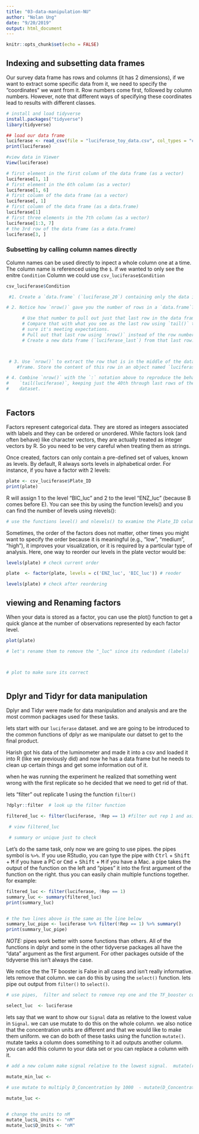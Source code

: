 ```yaml
---
title: "03-data-manipulation-NU"
author: "Nolan Ung"
date: "9/20/2019"
output: html_document
---
```


```r
knitr::opts_chunk$set(echo = FALSE)
```

## Indexing and subsetting data frames

Our survey data frame has rows and columns (it has 2 dimensions), if we want to
extract some specific data from it, we need to specify the "coordinates" we
want from it. Row numbers come first, followed by column numbers. However, note
that different ways of specifying these coordinates lead to results with
different classes.

```r
# install and load tidyverse
install.packages("tidyverse")
libary(tidyverse)

## load our data frame 
luciferase <- read_csv(file = "luciferase_toy_data.csv", col_types = "cdffdcdcffl")
print(luciferase)

#view data in Viewer 
View(luciferase)

```



```r
# first element in the first column of the data frame (as a vector)
luciferase[1, 1]   
# first element in the 6th column (as a vector)
luciferase[1, 6]   
# first column of the data frame (as a vector)
luciferase[, 1]    
# first column of the data frame (as a data.frame)
luciferase[1]      
# first three elements in the 7th column (as a vector)
luciferase[1:3, 7] 
# the 3rd row of the data frame (as a data.frame)
luciferase[3, ]    

```

### Subsetting by calling column names directly

Column names can be used directly to inpect a whole column one at a time. The column name is referenced using the `$`.  if we wanted to only see the enitre `Condition` Column we could use `csv_luciferase$Condition`

```r
csv_luciferase$Condition

```

```r
 #1. Create a `data.frame` (`luciferase_20`) containing only the data in row 20 of the `csv_luciferase` dataset.

# 2. Notice how `nrow()` gave you the number of rows in a `data.frame`?

      # Use that number to pull out just that last row in the data frame.
      # Compare that with what you see as the last row using `tail()` to make
      # sure it's meeting expectations.
      # Pull out that last row using `nrow()` instead of the row number.
      # Create a new data frame (`luciferase_last`) from that last row.



 # 3. Use `nrow()` to extract the row that is in the middle of the data
    #frame. Store the content of this row in an object named `luciferase_middle`.

# 4. Combine `nrow()` with the `:` notation above to reproduce the behavior offset
#    `tail(luciferase)`, keeping just the 40th through last rows of the luciferase
#    dataset.



```

## Factors

Factors represent categorical data. They are stored as integers associated with labels and they can be ordered or unordered. While factors look (and often behave) like character vectors, they are actually treated as integer vectors by R. So you need to be very careful when treating them as strings.

Once created, factors can only contain a pre-defined set of values, known as levels. By default, R always sorts levels in alphabetical order. For instance, if you have a factor with 2 levels:

```r
plate <- csv_luciferase$Plate_ID
print(plate)

```

R will assign 1 to the level "BIC_luc" and 2 to the level "ENZ_luc" (because B comes before E). You can see this by using the function levels() and you can find the number of levels using nlevels():

```r
# use the functions level() and nlevels() to examine the Plate_ID column

```

Sometimes, the order of the factors does not matter, other times you might want to specify the order because it is meaningful (e.g., “low”, “medium”, “high”), it improves your visualization, or it is required by a particular type of analysis. Here, one way to reorder our levels in the plate vector would be:
```r
levels(plate) # check current order

plate  <- factor(plate, levels = c('ENZ_luc', 'BIC_luc')) # reoder

levels(plate) # check after reordering
```

## viewing and Renaming factors

When your data is stored as a factor, you can use the plot() function to get a quick glance at the number of observations represented by each factor level. 

```r
plot(plate)

# let's rename them to remove the "_luc" since its redundant (labels)



# plot to make sure its correct



```

## Dplyr and Tidyr for  data manipulation

Dplyr and Tidyr were made for data manipulation and analysis and are the most common packages used for these tasks. 

lets start with our `luciferase` dataset. and we are going to be introduced to the common functions of dplyr as we manipulate our datset to get to the final product. 

Harish got his data of the luminometer and made it  into a csv and loaded it into R (like we previously did)  and now he has a data frame but he needs to clean up certain things and get some information out of it. 

when he was running the experiment he realized that something went wrong with the first replicate so he decided that we need to get rid of that. 

lets "filter" out replicate 1 using the function `filter()`

```r


?dplyr::filter  # look up the filter function

filtered_luc <- filter(luciferase, !Rep == 1) #filter out rep 1 and asign it  to filtered_luc

 # view filtered_luc

 # summary or unique just to check


```

Let's do the same task, only now we are going to use pipes. the pipes symbol is `%>%`. If you use RStudio, you can type the pipe with <kbd>Ctrl</kbd> + <kbd>Shift</kbd> + <kbd>M</kbd> if you have a PC or <kbd>Cmd</kbd> + <kbd>Shift</kbd> + <kbd>M</kbd> if you have a Mac. a pipe takes the output of the function on the left and "pipes" it into the first argument of the function on the right. thus you can easily chain multiple functions  together. for example:

```r

filtered_luc <- filter(luciferase, !Rep == 1)
summary_luc <- summary(filtered_luc)
print(summary_luc)


# the two lines above is the same as the line below 
summary_luc_pipe <- luciferase %>% filter(!Rep == 1) %>% summary()
print(summary_luc_pipe)

```

*NOTE:* pipes work better with some functions than others. All of the functions in dplyr and some in the other tidyverse packages all have the "data" argument as the first argument. For other packages outside of the tidyverse this isn't always the case. 

We notice the the TF booster is False in all  cases and isn't really  informative. lets remove that column. 
we can do this by using the `select()` function.  lets pipe out output from `filter()` to `select()`. 

```r
# use pipes,  filter and select to remove rep one and the TF_booster column. 

select_luc  <- luciferase 


```


lets say that we want to  show our `Signal` data as relative to the lowest value in `Signal`. we can use mutate to do this on the whole column. we also notice that the concentration units are different and that we would like to make them uniform. we can do both of these tasks using the function `mutate()`. mutate taeks a column does sometihing to it ad outputs another column. you can add this column to your data set or you can replace a column with it. 


```r

# add a new column make signal relative to the lowest signal.  mutate(rel_signal = Signal / min(Signal))

mutate_min_luc <- 

# use mutate to multiply D_Concentration by 1000  - mutate(D_Concentration = D_Concentration * 1000)

mutate_luc <- 

  
# change the units to nM
mutate_luc$L_Units <- "nM"
mutate_luc$D_Units <- "nM"


```



